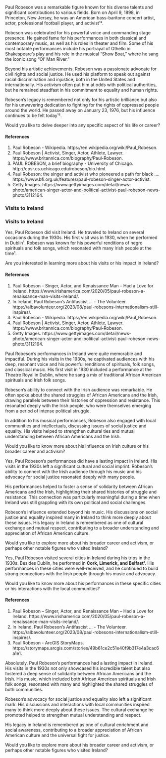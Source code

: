 Paul Robeson was a remarkable figure known for his diverse talents and significant contributions to various fields. Born on April 9, 1898, in Princeton, New Jersey, he was an American bass-baritone concert artist, actor, professional football player, and activist¹².

Robeson was celebrated for his powerful voice and commanding stage presence. He gained fame for his performances in both classical and contemporary music, as well as his roles in theater and film. Some of his most notable performances include his portrayal of Othello in Shakespeare's play and his role in the musical "Show Boat," where he sang the iconic song "Ol' Man River."

Beyond his artistic achievements, Robeson was a passionate advocate for civil rights and social justice. He used his platform to speak out against racial discrimination and injustice, both in the United States and internationally. His activism often put him at odds with political authorities, but he remained steadfast in his commitment to equality and human rights.

Robeson's legacy is remembered not only for his artistic brilliance but also for his unwavering dedication to fighting for the rights of oppressed people around the world. He passed away on January 23, 1976, but his influence continues to be felt today¹².

Would you like to delve deeper into any specific aspect of his life or career?

#### References 
(1) Paul Robeson - Wikipedia. https://en.wikipedia.org/wiki/Paul_Robeson.
(2) Paul Robeson | Activist, Singer, Actor, Athlete, Lawyer. https://www.britannica.com/biography/Paul-Robeson.
(3) PAUL ROBESON, a brief biography - University of Chicago. http://cpsr.cs.uchicago.edu/robeson/bio.html.
(4) Paul Robeson: the singer and activist who pioneered a path for black .... https://www.bfi.org.uk/features/paul-robeson-singer-actor-activist.
(5) Getty Images. https://www.gettyimages.com/detail/news-photo/american-singer-actor-and-political-activist-paul-robeson-news-photo/3112164.

### Visits to Ireland
<h3>Visits to Ireland</h3>
Yes, Paul Robeson did visit Ireland. He traveled to Ireland on several occasions during the 1930s. His first visit was in 1930, when he performed in Dublin¹. Robeson was known for his powerful renditions of negro spirituals and folk songs, which resonated with many Irish people at the time¹.

Are you interested in learning more about his visits or his impact in Ireland?

#### References 
(1) Paul Robeson – Singer, Actor, and Renaissance Man – Had a Love for Ireland. https://www.irishamerica.com/2020/05/paul-robeson-a-renaissance-man-visits-ireland/.
(2) In Ireland, Paul Robeson’s Antifascist ... - The Volunteer. https://albavolunteer.org/2023/08/paul-robesons-internationalism-still-inspires/.
(3) Paul Robeson - Wikipedia. https://en.wikipedia.org/wiki/Paul_Robeson.
(4) Paul Robeson | Activist, Singer, Actor, Athlete, Lawyer. https://www.britannica.com/biography/Paul-Robeson.
(5) Getty Images. https://www.gettyimages.com/detail/news-photo/american-singer-actor-and-political-activist-paul-robeson-news-photo/3112164.

Paul Robeson's performances in Ireland were quite memorable and impactful. During his visits in the 1930s, he captivated audiences with his deep, resonant voice and his powerful renditions of spirituals, folk songs, and classical music. His first visit in 1930 included a performance at the Theatre Royal in Dublin, where he sang a mix of traditional African American spirituals and Irish folk songs.

Robeson's ability to connect with the Irish audience was remarkable. He often spoke about the shared struggles of African Americans and the Irish, drawing parallels between their histories of oppression and resistance. This resonated deeply with the Irish people, who were themselves emerging from a period of intense political struggle.

In addition to his musical performances, Robeson also engaged with local communities and intellectuals, discussing issues of social justice and equality. His visits helped to strengthen cultural ties and mutual understanding between African Americans and the Irish.

Would you like to know more about his influence on Irish culture or his broader career and activism?

Yes, Paul Robeson's performances did have a lasting impact in Ireland. His visits in the 1930s left a significant cultural and social imprint. Robeson's ability to connect with the Irish audience through his music and his advocacy for social justice resonated deeply with many people.

His performances helped to foster a sense of solidarity between African Americans and the Irish, highlighting their shared histories of struggle and resistance. This connection was particularly meaningful during a time when Ireland was still grappling with its own political and social challenges.

Robeson's influence extended beyond his music. His discussions on social justice and equality inspired many in Ireland to think more deeply about these issues. His legacy in Ireland is remembered as one of cultural exchange and mutual respect, contributing to a broader understanding and appreciation of African American culture.

Would you like to explore more about his broader career and activism, or perhaps other notable figures who visited Ireland?

Yes, Paul Robeson visited several cities in Ireland during his trips in the 1930s. Besides Dublin, he performed in **Cork, Limerick, and Belfast**¹. His performances in these cities were well-received, and he continued to build strong connections with the Irish people through his music and advocacy.

Would you like to know more about his performances in these specific cities or his interactions with the local communities?

#### References 
(1) Paul Robeson – Singer, Actor, and Renaissance Man – Had a Love for Ireland. https://www.irishamerica.com/2020/05/paul-robeson-a-renaissance-man-visits-ireland/.
(2) In Ireland, Paul Robeson’s Antifascist ... - The Volunteer. https://albavolunteer.org/2023/08/paul-robesons-internationalism-still-inspires/.
(3) Paul Robeson - ArcGIS StoryMaps. https://storymaps.arcgis.com/stories/49b61ce2c51e40f9b317e4a3cac6a1e1.

Absolutely, Paul Robeson's performances had a lasting impact in Ireland. His visits in the 1930s not only showcased his incredible talent but also fostered a deep sense of solidarity between African Americans and the Irish. His music, which included both African American spirituals and Irish folk songs, resonated with many and highlighted the shared struggles of both communities.

Robeson's advocacy for social justice and equality also left a significant mark. His discussions and interactions with local communities inspired many to think more deeply about these issues. The cultural exchange he promoted helped to strengthen mutual understanding and respect.

His legacy in Ireland is remembered as one of cultural enrichment and social awareness, contributing to a broader appreciation of African American culture and the universal fight for justice.

Would you like to explore more about his broader career and activism, or perhaps other notable figures who visited Ireland?
